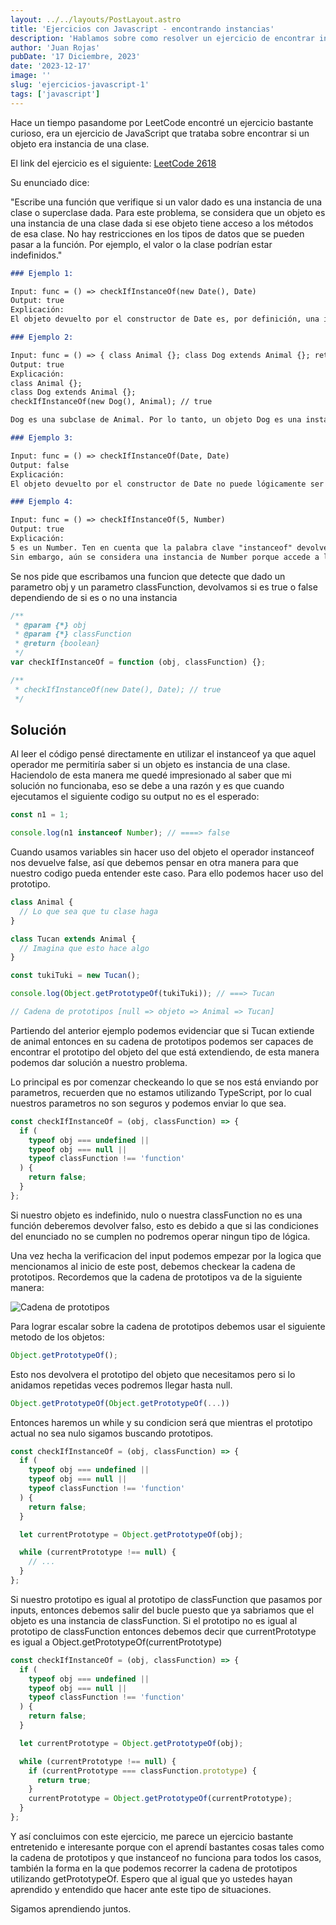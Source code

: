 ```yaml
---
layout: ../../layouts/PostLayout.astro
title: 'Ejercicios con Javascript - encontrando instancias'
description: 'Hablamos sobre como resolver un ejercicio de encontrar instancias, encontrado en LeetCode.'
author: 'Juan Rojas'
pubDate: '17 Diciembre, 2023'
date: '2023-12-17'
image: ''
slug: 'ejercicios-javascript-1'
tags: ['javascript']
---
```


Hace un tiempo pasandome por LeetCode encontré un ejercicio bastante curioso, era un ejercicio de
JavaScript que trataba sobre encontrar si un objeto era instancia de una clase.

El link del ejercicio es el siguiente:
[LeetCode 2618](https://leetcode.com/problems/check-if-object-instance-of-class/)

Su enunciado dice:

"Escribe una función que verifique si un valor dado es una instancia de una clase o superclase dada. Para este problema, se considera que un objeto es una instancia de una clase dada si ese objeto tiene acceso a los métodos de esa clase.
No hay restricciones en los tipos de datos que se pueden pasar a la función. Por ejemplo, el valor o la clase podrían estar indefinidos."

```markdown
### Ejemplo 1:

Input: func = () => checkIfInstanceOf(new Date(), Date)
Output: true
Explicación:
El objeto devuelto por el constructor de Date es, por definición, una instancia de Date.

### Ejemplo 2:

Input: func = () => { class Animal {}; class Dog extends Animal {}; return checkIfInstanceOf(new Dog(), Animal); }
Output: true
Explicación:
class Animal {};
class Dog extends Animal {};
checkIfInstanceOf(new Dog(), Animal); // true

Dog es una subclase de Animal. Por lo tanto, un objeto Dog es una instancia tanto de Dog como de Animal.

### Ejemplo 3:

Input: func = () => checkIfInstanceOf(Date, Date)
Output: false
Explicación:
El objeto devuelto por el constructor de Date no puede lógicamente ser una instancia de sí mismo.

### Ejemplo 4:

Input: func = () => checkIfInstanceOf(5, Number)
Output: true
Explicación:
5 es un Number. Ten en cuenta que la palabra clave "instanceof" devolvería falso.
Sin embargo, aún se considera una instancia de Number porque accede a los métodos de Number. Por ejemplo, "toFixed()".
```

Se nos pide que escribamos una funcion que detecte que dado un parametro obj y un parametro classFunction, devolvamos
si es true o false dependiendo de si es o no una instancia

```js
/**
 * @param {*} obj
 * @param {*} classFunction
 * @return {boolean}
 */
var checkIfInstanceOf = function (obj, classFunction) {};

/**
 * checkIfInstanceOf(new Date(), Date); // true
 */
```

## Solución

Al leer el código pensé directamente en utilizar el instanceof ya que aquel operador me permitiría
saber si un objeto es instancia de una clase. Haciendolo de esta manera me quedé impresionado al saber que mi solución
no funcionaba, eso se debe a una razón y es que cuando ejecutamos el siguiente codigo su output no es el esperado:

```js
const n1 = 1;

console.log(n1 instanceof Number); // ====> false
```

Cuando usamos variables sin hacer uso del objeto el operador instanceof nos devuelve false, así que debemos pensar
en otra manera para que nuestro codigo pueda entender este caso. Para ello podemos hacer uso del prototipo.

```js
class Animal {
  // Lo que sea que tu clase haga
}

class Tucan extends Animal {
  // Imagina que esto hace algo
}

const tukiTuki = new Tucan();

console.log(Object.getPrototypeOf(tukiTuki)); // ===> Tucan

// Cadena de prototipos [null => objeto => Animal => Tucan]
```

Partiendo del anterior ejemplo podemos evidenciar que si Tucan extiende de animal entonces en su cadena de prototipos
podemos ser capaces de encontrar el prototipo del objeto del que está extendiendo, de esta manera podemos dar solución a nuestro problema.

Lo principal es por comenzar checkeando lo que se nos está enviando por parametros, recuerden
que no estamos utilizando TypeScript, por lo cual nuestros parametros no son seguros y podemos
enviar lo que sea.

```js
const checkIfInstanceOf = (obj, classFunction) => {
  if (
    typeof obj === undefined ||
    typeof obj === null ||
    typeof classFunction !== 'function'
  ) {
    return false;
  }
};
```

Si nuestro objeto es indefinido, nulo o nuestra classFunction no es una función deberemos devolver falso, esto es debido a que si
las condiciones del enunciado no se cumplen no podremos operar ningun tipo de lógica.

Una vez hecha la verificacion del input podemos empezar por la logica que mencionamos al inicio de este post, debemos checkear la cadena de prototipos. Recordemos que la cadena de prototipos va de la siguiente manera:

<img
  src="https://i.postimg.cc/TwXWLLmR/Screenshot-2023-12-17-at-00-32-47.png"
  alt="Cadena de prototipos"
/>

Para lograr escalar sobre la cadena de prototipos debemos usar el siguiente metodo de los objetos:

```js
Object.getPrototypeOf();
```

Esto nos devolvera el prototipo del objeto que necesitamos pero si lo anidamos repetidas veces podremos llegar hasta null.

```js
Object.getPrototypeOf(Object.getPrototypeOf(...))
```

Entonces haremos un while y su condicion será que mientras el prototipo actual no sea nulo sigamos buscando prototipos.

```js
const checkIfInstanceOf = (obj, classFunction) => {
  if (
    typeof obj === undefined ||
    typeof obj === null ||
    typeof classFunction !== 'function'
  ) {
    return false;
  }

  let currentPrototype = Object.getPrototypeOf(obj);

  while (currentPrototype !== null) {
    // ...
  }
};
```

Si nuestro prototipo es igual al prototipo de classFunction que pasamos por inputs, entonces debemos salir del bucle puesto que ya sabriamos que el objeto es una instancia de classFunction.
Si el prototipo no es igual al prototipo de classFunction entonces debemos decir que currentPrototype es igual a Object.getPrototypeOf(currentPrototype)

```js
const checkIfInstanceOf = (obj, classFunction) => {
  if (
    typeof obj === undefined ||
    typeof obj === null ||
    typeof classFunction !== 'function'
  ) {
    return false;
  }

  let currentPrototype = Object.getPrototypeOf(obj);

  while (currentPrototype !== null) {
    if (currentPrototype === classFunction.prototype) {
      return true;
    }
    currentPrototype = Object.getPrototypeOf(currentPrototype);
  }
};
```

Y así concluimos con este ejercicio, me parece un ejercicio bastante entretenido e interesante porque con el aprendí bastantes cosas tales como la cadena de prototipos y que instanceof no funciona para todos los casos, también la forma en la que podemos recorrer la cadena de prototipos utilizando getPrototypeOf.
Espero que al igual que yo ustedes hayan aprendido y entendido que hacer ante este tipo de situaciones.

Sigamos aprendiendo juntos.